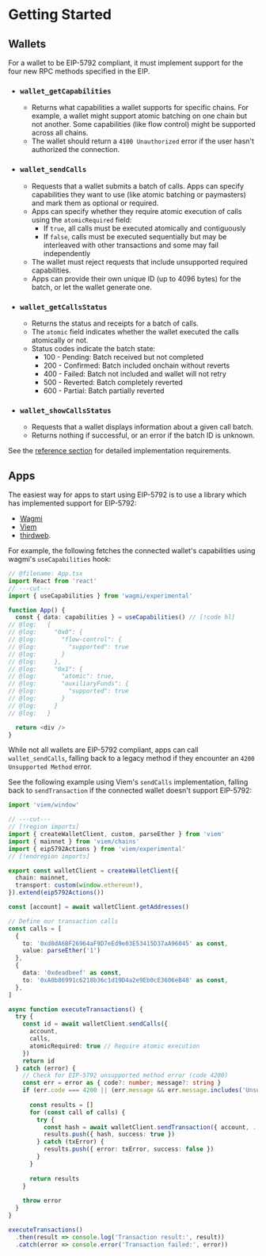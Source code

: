 # Getting Started

## Wallets

For a wallet to be EIP-5792 compliant, it must implement support for the four new RPC methods specified in the EIP.

* ### `wallet_getCapabilities`

  * Returns what capabilities a wallet supports for specific chains. For example, a wallet might support atomic batching on one chain but not another. Some capabilities (like flow control) might be supported across all chains.
  * The wallet should return a `4100 Unauthorized` error if the user hasn't authorized the connection.

* ### `wallet_sendCalls`

  * Requests that a wallet submits a batch of calls. Apps can specify capabilities they want to use (like atomic batching or paymasters) and mark them as optional or required.
  * Apps can specify whether they require atomic execution of calls using the `atomicRequired` field:
    * If `true`, all calls must be executed atomically and contiguously
    * If `false`, calls must be executed sequentially but may be interleaved with other transactions and some may fail independently
  * The wallet must reject requests that include unsupported required capabilities.
  * Apps can provide their own unique ID (up to 4096 bytes) for the batch, or let the wallet generate one.

* ### `wallet_getCallsStatus`

  * Returns the status and receipts for a batch of calls.
  * The `atomic` field indicates whether the wallet executed the calls atomically or not.
  * Status codes indicate the batch state:
    * 100 - Pending: Batch received but not completed
    * 200 - Confirmed: Batch included onchain without reverts
    * 400 - Failed: Batch not included and wallet will not retry
    * 500 - Reverted: Batch completely reverted
    * 600 - Partial: Batch partially reverted

* ### `wallet_showCallsStatus`

  * Requests that a wallet displays information about a given call batch.
  * Returns nothing if successful, or an error if the batch ID is unknown.

See the [reference section](/reference/getCapabilities) for detailed implementation requirements.

## Apps

The easiest way for apps to start using EIP-5792 is to use a library which has implemented support for EIP-5792:
- [Wagmi](https://wagmi.sh/react/api/hooks/useCapabilities)
- [Viem](https://viem.sh/experimental/eip5792/client)
- [thirdweb](https://portal.thirdweb.com/references/typescript/v5/hooks#eip5792).

For example, the following fetches the connected wallet's capabilities using wagmi's `useCapabilities` hook:


```ts twoslash [App.tsx]
// @filename: App.tsx
import React from 'react'
// ---cut---
import { useCapabilities } from 'wagmi/experimental'

function App() {
  const { data: capabilities } = useCapabilities() // [!code hl]
// @log:   {
// @log:     "0x0": {
// @log:       "flow-control": {
// @log:         "supported": true
// @log:       }
// @log:     },
// @log:     "0x1": {
// @log:       "atomic": true,
// @log:       "auxiliaryFunds": {
// @log:         "supported": true
// @log:       }
// @log:     }
// @log:   }

  return <div />
}
```

While not all wallets are EIP-5792 compliant, apps can call `wallet_sendCalls`, falling back to a legacy method if they encounter an `4200 Unsupported Method` error.

See the following example using Viem's `sendCalls` implementation, falling back to `sendTransaction` if the connected wallet doesn't support EIP-5792:

```ts twoslash [executeTransactions.ts]
import 'viem/window'

// ---cut---
// [!region imports]
import { createWalletClient, custom, parseEther } from 'viem'
import { mainnet } from 'viem/chains'
import { eip5792Actions } from 'viem/experimental'
// [!endregion imports]

export const walletClient = createWalletClient({
  chain: mainnet,
  transport: custom(window.ethereum!),
}).extend(eip5792Actions()) 

const [account] = await walletClient.getAddresses()

// Define our transaction calls
const calls = [
  {
    to: '0xd8dA6BF26964aF9D7eEd9e03E53415D37aA96045' as const,
    value: parseEther('1')
  },
  {
    data: '0xdeadbeef' as const,
    to: '0xA0b86991c6218b36c1d19D4a2e9Eb0cE3606eB48' as const,
  },
]

async function executeTransactions() {
  try {
    const id = await walletClient.sendCalls({ 
      account, 
      calls,
      atomicRequired: true // Require atomic execution
    })
    return id
  } catch (error) {
    // Check for EIP-5792 unsupported method error (code 4200)
    const err = error as { code?: number; message?: string }
    if (err.code === 4200 || (err.message && err.message.includes('Unsupported Method'))) {
      
      const results = []
      for (const call of calls) {
        try {
          const hash = await walletClient.sendTransaction({ account, ...call })
          results.push({ hash, success: true })
        } catch (txError) {
          results.push({ error: txError, success: false })
        }
      }
      
      return results
    }
    
    throw error
  }
}

executeTransactions()
  .then(result => console.log('Transaction result:', result))
  .catch(error => console.error('Transaction failed:', error))
